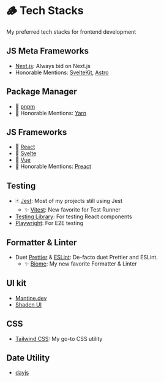 # 🪵 Tech Stacks

My preferred tech stacks for frontend development

## JS Meta Frameworks

- [Next.js](https://nextjs.org/): Always bid on Next.js
- Honorable Mentions: [SvelteKit](https://kit.svelte.dev/), [Astro](https://astro.build/)

## Package Manager

- 🥇 [pnpm](https://pnpm.io/)
- 🏅 Honorable Mentions: [Yarn](https://yarnpkg.com/)

## JS Frameworks

- 🥇 [React](https://react.dev/)
- 🥈 [Svelte](https://svelte.dev/)
- 🥉 [Vue](https://vuejs.org/)
- 🏅 Honorable Mentions: [Preact](https://preactjs.com/)

## Testing

- 🃏 [Jest](https://jestjs.io/): Most of my projects still using Jest
  - ✨ [Vitest](https://vitest.dev/): New favorite for Test Runner
- [Testing Library](https://testing-library.com/): For testing React components
- [Playwright](https://playwright.dev/): For E2E testing

## Formatter & Linter

- Duet [Prettier](https://prettier.io/) & [ESLint](https://eslint.org/): De-facto duet Prettier and ESLint.
  - ✨ [Biome](https://biomejs.dev/): My new favorite Formatter & Linter

## UI kit

- [Mantine.dev](https://mantine.dev/)
- [Shadcn UI](https://ui.shadcn.com/)

## CSS

- [Tailwind CSS](https://tailwindcss.com/): My go-to CSS utility

## Date Utility

- [dayjs](https://day.js.org/)